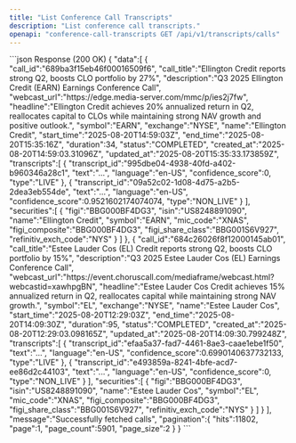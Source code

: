 ```yaml
---
title: "List Conference Call Transcripts"
description: "List conference call transcripts."
openapi: "conference-call-transcripts GET /api/v1/transcripts/calls"
---
```


<ResponseExample>
```json Response (200 OK)
{
   "data":[
      {
         "call_id":"689ba3f15eb46f00016509f6",
         "call_title":"Ellington Credit reports strong Q2, boosts CLO portfolio by 27%",
         "description":"Q3 2025 Ellington Credit (EARN) Earnings Conference Call",
         "webcast_url":"https://edge.media-server.com/mmc/p/ies2j7fw",
         "headline":"Ellington Credit achieves 20% annualized return in Q2, reallocates capital to CLOs while maintaining strong NAV growth and positive outlook.",
         "symbol":"EARN",
         "exchange":"NYSE",
         "name":"Ellington Credit",
         "start_time":"2025-08-20T14:59:03Z",
         "end_time":"2025-08-20T15:35:16Z",
         "duration":34,
         "status":"COMPLETED",
         "created_at":"2025-08-20T14:59:03.31096Z",
         "updated_at":"2025-08-20T15:35:33.173859Z",
         "transcripts":[
            {
               "transcript_id":"995dbe04-4938-40fd-a402-b960346a28c1",
               "text":"...",
               "language":"en-US",
               "confidence_score":0,
               "type":"LIVE"
            },
            {
               "transcript_id":"09a52c02-1d08-4d75-a2b5-2dea3eb554de",
               "text":"...",
               "language":"en-US",
               "confidence_score":0.9521602174074074,
               "type":"NON_LIVE"
            }
         ],
         "securities":[
            {
               "figi":"BBG000BF4DG3",
               "isin":"US8248891090",
               "name":"Ellington Credit",
               "symbol":"EARN",
               "mic_code":"XNAS",
               "figi_composite":"BBG000BF4DG3",
               "figi_share_class":"BBG001S6V927",
               "refinitiv_exch_code":"NYS"
            }
         ]
      },
      {
         "call_id":"684c26026f8f12000145ab01",
         "call_title":"Estee Lauder Cos (EL) Credit reports strong Q2, boosts CLO portfolio by 15%",
         "description":"Q3 2025 Estee Lauder Cos (EL) Earnings Conference Call",
         "webcast_url":"https://event.choruscall.com/mediaframe/webcast.html?webcastid=xawhpgBN",
         "headline":"Estee Lauder Cos Credit achieves 15% annualized return in Q2, reallocates capital while maintaining strong NAV growth.",
         "symbol":"EL",
         "exchange":"NYSE",
         "name":"Estee Lauder Cos",
         "start_time":"2025-08-20T12:29:03Z",
         "end_time":"2025-08-20T14:09:30Z",
         "duration":95,
         "status":"COMPLETED",
         "created_at":"2025-08-20T12:29:03.098165Z",
         "updated_at":"2025-08-20T14:09:30.799248Z",
         "transcripts":[
            {
               "transcript_id":"efaa5a37-fad7-4461-8ae3-caae1ebe1f50",
               "text":"...",
               "language":"en-US",
               "confidence_score":0.6990140637732133,
               "type":"LIVE"
            },
            {
               "transcript_id":"e493859a-8241-4bfe-acd7-ee86d2c44103",
               "text":"...",
               "language":"en-US",
               "confidence_score":0,
               "type":"NON_LIVE"
            }
         ],
         "securities":[
            {
               "figi":"BBG000BF4DG3",
               "isin":"US8248891090",
               "name":"Estee Lauder Cos",
               "symbol":"EL",
               "mic_code":"XNAS",
               "figi_composite":"BBG000BF4DG3",
               "figi_share_class":"BBG001S6V927",
               "refinitiv_exch_code":"NYS"
            }
         ]
      }
   ],
   "message":"Successfully fetched calls",
   "pagination":{
      "hits":11802,
      "page":1,
      "page_count":5901,
      "page_size":2
   }
}
```
</ResponseExample>